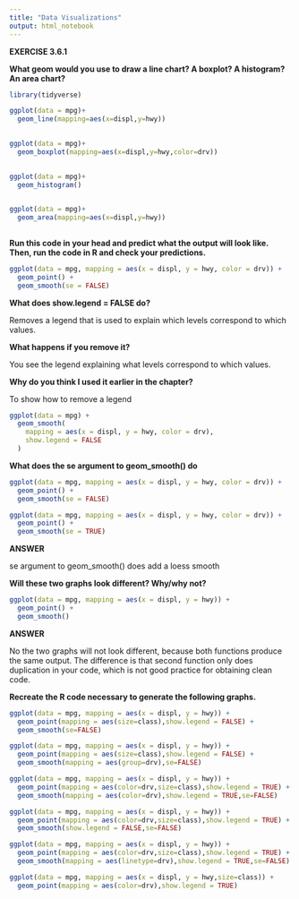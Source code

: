 ```yaml
---
title: "Data Visualizations"
output: html_notebook
---
```

**EXERCISE 3.6.1**

**What geom would you use to draw a line chart? A boxplot? A histogram? An area chart?**
```r
library(tidyverse)
```
```r
ggplot(data = mpg)+
  geom_line(mapping=aes(x=displ,y=hwy))
  
```
```r
ggplot(data = mpg)+
  geom_boxplot(mapping=aes(x=displ,y=hwy,color=drv))
  
```
```r
ggplot(data = mpg)+
  geom_histogram()
  
```
```r
ggplot(data = mpg)+
  geom_area(mapping=aes(x=displ,y=hwy))
  
```
**Run this code in your head and predict what the output will look like. Then, run the code in R and check your predictions.**
```r
ggplot(data = mpg, mapping = aes(x = displ, y = hwy, color = drv)) + 
  geom_point() + 
  geom_smooth(se = FALSE)
```
**What does show.legend = FALSE do?**

Removes a legend that is used to explain which levels correspond to which values.

**What happens if you remove it?** 

You see the legend explaining what levels correspond to which values.

**Why do you think I used it earlier in the chapter?**

To show how to remove a legend

```r
ggplot(data = mpg) +
  geom_smooth(
    mapping = aes(x = displ, y = hwy, color = drv),
    show.legend = FALSE
  )
```
**What does the se argument to geom_smooth() do**

```r
ggplot(data = mpg, mapping = aes(x = displ, y = hwy, color = drv)) + 
  geom_point() + 
  geom_smooth(se = FALSE)
```
```r
ggplot(data = mpg, mapping = aes(x = displ, y = hwy, color = drv)) + 
  geom_point() + 
  geom_smooth(se = TRUE)
```
**ANSWER**

se argument to geom_smooth()  does add a loess smooth

**Will these two graphs look different? Why/why not?**

```r
ggplot(data = mpg, mapping = aes(x = displ, y = hwy)) + 
  geom_point() + 
  geom_smooth()
```
**ANSWER**

No the two graphs will not look different, because both functions produce the same output. The difference is that second function only does duplication in your code, which is not good practice for obtaining clean code.

**Recreate the R code necessary to generate the following graphs.**

```r
ggplot(data = mpg, mapping = aes(x = displ, y = hwy)) + 
  geom_point(mapping = aes(size=class),show.legend = FALSE) + 
  geom_smooth(se=FALSE)
```
```r
ggplot(data = mpg, mapping = aes(x = displ, y = hwy)) + 
  geom_point(mapping = aes(size=class),show.legend = FALSE) + 
  geom_smooth(mapping = aes(group=drv),se=FALSE)
```
```r
ggplot(data = mpg, mapping = aes(x = displ, y = hwy)) + 
  geom_point(mapping = aes(color=drv,size=class),show.legend = TRUE) + 
  geom_smooth(mapping = aes(color=drv),show.legend = TRUE,se=FALSE)
```
```r
ggplot(data = mpg, mapping = aes(x = displ, y = hwy)) + 
  geom_point(mapping = aes(color=drv,size=class),show.legend = TRUE) + 
  geom_smooth(show.legend = FALSE,se=FALSE)
```
```r
ggplot(data = mpg, mapping = aes(x = displ, y = hwy)) + 
  geom_point(mapping = aes(color=drv,size=class),show.legend = TRUE) + 
  geom_smooth(mapping = aes(linetype=drv),show.legend = TRUE,se=FALSE)
```
```r
ggplot(data = mpg, mapping = aes(x = displ, y = hwy,size=class)) + 
  geom_point(mapping = aes(color=drv),show.legend = TRUE) 
 
```